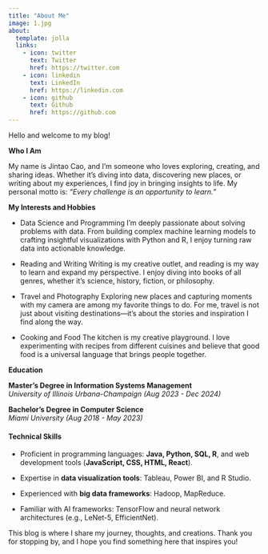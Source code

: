 ```yaml
---
title: "About Me"
image: 1.jpg
about:
  template: jolla
  links:
    - icon: twitter
      text: Twitter
      href: https://twitter.com
    - icon: linkedin
      text: LinkedIn
      href: https://linkedin.com
    - icon: github
      text: Github
      href: https://github.com
---
```


Hello and welcome to my blog!

**Who I Am**

My name is Jintao Cao, and I’m someone who loves exploring, creating, and sharing ideas. Whether it’s diving into data, discovering new places, or writing about my experiences, I find joy in bringing insights to life. My personal motto is: *"Every challenge is an opportunity to learn."*

**My Interests and Hobbies**

-   Data Science and Programming I’m deeply passionate about solving problems with data. From building complex machine learning models to crafting insightful visualizations with Python and R, I enjoy turning raw data into actionable knowledge.

-   Reading and Writing Writing is my creative outlet, and reading is my way to learn and expand my perspective. I enjoy diving into books of all genres, whether it's science, history, fiction, or philosophy.

-   Travel and Photography Exploring new places and capturing moments with my camera are among my favorite things to do. For me, travel is not just about visiting destinations—it’s about the stories and inspiration I find along the way.

-   Cooking and Food The kitchen is my creative playground. I love experimenting with recipes from different cuisines and believe that good food is a universal language that brings people together.

**Education**

**Master’s Degree in Information Systems Management**\
*University of Illinois Urbana-Champaign (Aug 2023 - Dec 2024)*

**Bachelor’s Degree in Computer Science**\
*Miami University (Aug 2018 - May 2023)*

#### **Technical Skills**

-   Proficient in programming languages: **Java, Python, SQL, R**, and web development tools (**JavaScript, CSS, HTML, React**).

-   Expertise in **data visualization tools**: Tableau, Power BI, and R Studio.

-   Experienced with **big data frameworks**: Hadoop, MapReduce.

-   Familiar with AI frameworks: TensorFlow and neural network architectures (e.g., LeNet-5, EfficientNet).

This blog is where I share my journey, thoughts, and creations. Thank you for stopping by, and I hope you find something here that inspires you!
